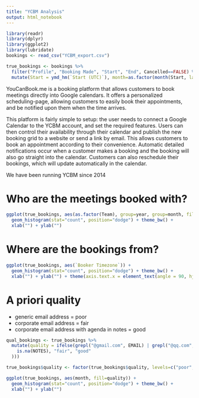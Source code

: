 ```yaml
---
title: "YCBM Analysis"
output: html_notebook
---
```


```r
library(readr)
library(dplyr)
library(ggplot2)
library(lubridate)
bookings <- read_csv("YCBM_export.csv")

true_bookings <- bookings %>% 
  filter("Profile", "Booking Made", "Start", "End", Cancelled==FALSE) %>%
  mutate(Start = ymd_hm(`Start (UTC)`), month=as.factor(month(Start, label=TRUE)), time_of_day = hour((Start - 8)) %% 24)
```

YouCanBook.me is a booking platform that allows customers to book meetings directly into Google calendars. It offers a personalized scheduling-page, allowing customers to easily book their appointments, and be notified upon them when the time arrives. 

This platform is fairly simple to setup: the user needs to connect a Google Calendar to the YCBM account, and set the required features. Users can then control their availability through their calendar and publish the new booking grid to a website or send a link by email. This allows customers to book an appointment according to their convenience. Automatic detailed notifications occur when a customer makes a booking and the booking will also go straight into the calendar. Customers can also reschedule their bookings, which will update automatically in the calendar.

We have been running YCBM since 2014

# Who are the meetings booked with?
```r
ggplot(true_bookings, aes(as.factor(Team), group=year, group=month, fill=month)) +
  geom_histogram(stat="count", position="dodge") + theme_bw() +
  xlab("") + ylab("")
```

# Where are the bookings from?
```r
ggplot(true_bookings, aes(`Booker Timezone`)) +
  geom_histogram(stat="count", position="dodge") + theme_bw() +
  xlab("") + ylab("") + theme(axis.text.x = element_text(angle = 90, hjust = 1))
```

# A priori quality
- generic email address = poor
- corporate email address = fair
- corporate email address with agenda in notes = good

```r
qual_bookings <- true_bookings %>%
  mutate(quality = ifelse(grepl("@gmail.com", EMAIL) | grepl("@qq.com", EMAIL), "poor", ifelse(
    is.na(NOTES), "fair", "good"
  )))

true_bookings$quality <- factor(true_bookings$quality, levels=c("poor", "fair", "good"))

ggplot(true_bookings, aes(month, fill=quality)) +
  geom_histogram(stat="count", position="dodge") + theme_bw() +
  xlab("") + ylab("") 
```

